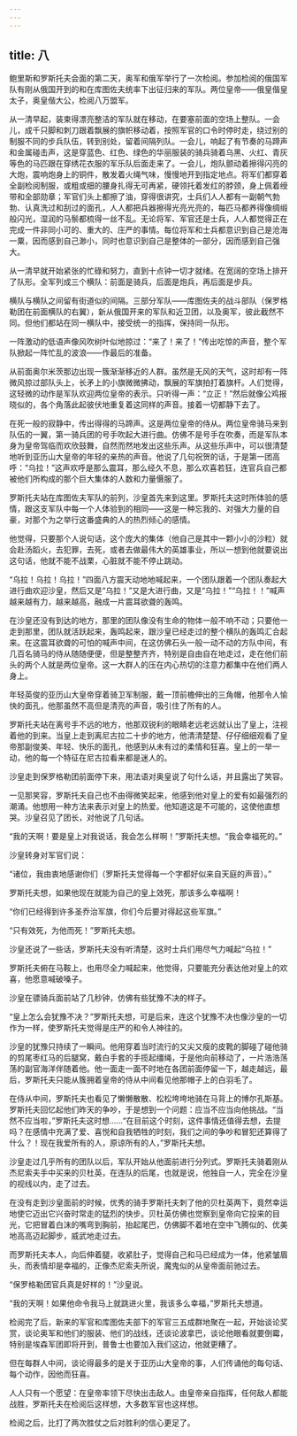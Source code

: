 ```yaml
---
---
---
```

title: 八
---




鲍里斯和罗斯托夫会面的第二天，奥军和俄军举行了一次检阅。参加检阅的俄国军队有刚从俄国开到的和在库图佐夫统率下出征归来的军队。两位皇帝——俄皇偕皇太子，奥皇偕大公，检阅八万盟军。

从一清早起，装束得漂亮整洁的军队就在移动，在要塞前面的空场上整队。一会儿，成千只脚和刺刀跟着飘展的旗帜移动着，按照军官的口令时停时走，绕过别的制服不同的步兵队伍，转到别处，留着间隔列队。一会儿，响起了有节奏的马蹄声和金属碰击声，这是穿蓝色、红色、绿色的华丽服装的骑兵骑着乌黑、火红、青灰等色的马匹跟在穿绣花衣服的军乐队后面走来了。一会儿，炮队颤动着擦得闪亮的大炮，震响炮身上的铜件，散发着火绳气味，慢慢地开到指定地点。将军们都穿着全副检阅制服，或粗或细的腰身扎得无可再紧，硬领托着发红的脖颈，身上佩着绶带和全部勋章；军官们头上都擦了油，穿得很讲究，士兵们人人都有一副朝气勃勃、认真洗过和刮过的面孔，人人都把兵器擦得光亮光亮的，每匹马都养得像绸缎般闪光，湿润的马鬃都梳得一丝不乱。无论将军、军官还是士兵，人人都觉得正在完成一件非同小可的、重大的、庄严的事情。每位将军和士兵都意识到自己是沧海一粟，因而感到自己渺小，同时也意识到自己是整体的一部分，因而感到自己强大。

从一清早就开始紧张的忙碌和努力，直到十点钟一切才就绪。在宽阔的空场上排开了队形。全军列成三个横队：前面是骑兵，后面是炮兵，再后面是步兵。

横队与横队之间留有街道似的间隔。三部分军队——库图佐夫的战斗部队（保罗格勒团在前面横队的右翼），新从俄国开来的军队和近卫团，以及奥军，彼此截然不同。但他们都站在同一横队中，接受统一的指挥，保持同一队形。

一阵激动的低语声像风吹树叶似地掠过：“来了！来了！”传出吃惊的声音，整个军队掀起一阵忙乱的波浪——作最后的准备。

从前面奥尔米茨那边出现一簇渐渐移近的人群。虽然是无风的天气，这时却有一阵微风掠过部队头上，长矛上的小旗微微拂动，飘展的军旗拍打着旗杆。人们觉得，这轻微的动作是军队欢迎两位皇帝的表示。只听得一声：“立正！”然后就像公鸡报晓似的，各个角落此起彼伏地重复着这同样的声音。接着一切都静下去了。

在死一般的寂静中，传出得得的马蹄声。这是两位皇帝的侍从。两位皇帝骑马来到队伍的一翼，第一骑兵团的号手吹起大进行曲。仿佛不是号手在吹奏，而是军队本身为皇帝驾临而欢欣鼓舞，自然而然地发出这些乐声。从这些乐声中，可以很清楚地听到亚历山大皇帝的年轻的亲热的声音。他说了几句祝贺的话，于是第一团高呼：“乌拉！”这声欢呼是那么震耳，那么经久不息，那么欢喜若狂，连官兵自己都被他们所构成的那个巨大集体的人数和力量慑服了。

罗斯托夫站在库图佐夫军队的前列，沙皇首先来到这里。罗斯托夫这时所体验的感情，跟这支军队中每一个人体验到的相同——这是一种忘我的、对强大力量的自豪，对那个为之举行这番盛典的人的热烈倾心的感情。

他觉得，只要那个人说句话，这个庞大的集体（他自己是其中一颗小小的沙粒）就会赴汤蹈火，去犯罪，去死，或者去做最伟大的英雄事业，所以一想到他就要说出这句话，他就不能不战栗，心脏就不能不停止跳动。

“乌拉！乌拉！乌拉！”四面八方震天动地地喊起来，一个团队跟着一个团队奏起大进行曲欢迎沙皇，然后又是“乌拉！”又是大进行曲，又是“乌拉！”“乌拉！！”喊声越来越有力，越来越高，融成一片震耳欲聋的轰鸣。

在沙皇还没有到达的地方，那里的团队像没有生命的物体一般不响不动；只要他一走到那里，团队就活跃起来，轰鸣起来，跟沙皇已经走过的整个横队的轰鸣汇合起来。在这震耳欲聋的可怕的喊声中间，在这仿佛石头一般一动不动的方队中间，有几百名骑马的侍从随随便便，但是整整齐齐，特别是自由自在地走过，走在他们前头的两个人就是两位皇帝。这一大群人的压在内心热切的注意力都集中在他们两人身上。

年轻英俊的亚历山大皇帝穿着骑卫军制服，戴一顶前檐伸出的三角帽，他那令人愉快的面孔，他那虽然不高但是清亮的声音，吸引住了所有的人。

罗斯托夫站在离号手不远的地方，他那双锐利的眼睛老远老远就认出了皇上，注视着他的到来。当皇上走到离尼古拉二十步的地方，他清清楚楚、仔仔细细观看了皇帝那副俊美、年轻、快乐的面孔，他感到从未有过的柔情和狂喜。皇上的一举一动，他的每一个特征在尼古拉看来都是迷人的。

沙皇走到保罗格勒团前面停下来，用法语对奥皇说了句什么话，并且露出了笑容。

一见那笑容，罗斯托夫自己也不由得微笑起来，他感到他对皇上的爱有如最强烈的潮涌。他想用一种方法来表示对皇上的热爱。他知道这是不可能的，这使他直想哭。沙皇召见了团长，对他说了几句话。

“我的天啊！要是皇上对我说话，我会怎么样啊！”罗斯托夫想。“我会幸福死的。”

沙皇转身对军官们说：

“诸位，我由衷地感谢你们（罗斯托夫觉得每一个字都好似来自天庭的声音）。”

罗斯托夫想，如果他现在就能为自己的皇上效死，那该多么幸福啊！

“你们已经得到许多圣乔治军旗，你们今后要对得起这些军旗。”

“只有效死，为他而死！”罗斯托夫想。

沙皇还说了一些话，罗斯托夫没有听清楚，这时士兵们用尽气力喊起“乌拉！”

罗斯托夫俯在马鞍上，也用尽全力喊起来，他觉得，只要能充分表达他对皇上的欢喜，他愿意喊破嗓子。

沙皇在骠骑兵面前站了几秒钟，仿佛有些犹豫不决的样子。

“皇上怎么会犹豫不决？”罗斯托夫想，可是后来，连这个犹豫不决也像沙皇的一切作为一样，使罗斯托夫觉得是庄严的和令人神往的。

沙皇的犹豫只持续了一瞬间。他用穿着当时流行的又尖又瘦的皮靴的脚碰了碰他骑的剪尾枣红马的后腿窝，戴白手套的手揽起缰绳，于是他向前移动了，一片浩浩荡荡的副官海洋伴随着他。他一面走一面不时地在各团前面停留一下，越走越远，最后，罗斯托夫只能从簇拥着皇帝的侍从中间看见他那帽子上的白羽毛了。

在侍从中间，罗斯托夫也看见了懒懒散散、松松垮垮地骑在马背上的博尔孔斯基。罗斯托夫回忆起他们昨天的争吵，于是想到一个问题：应当不应当向他挑战。“当然不应当啦，”罗斯托夫这时想……“在目前这个时刻，这件事情还值得去想，去提吗？在感情中充满了爱、喜悦和自我牺牲的时刻，我们之间的争吵和冒犯还算得了什么？！现在我爱所有的人，原谅所有的人，”罗斯托夫想。

沙皇走过几乎所有的团队以后，军队开始从他面前进行分列式。罗斯托夫骑着刚从杰尼索夫手中买来的贝杜英，在连队的后尾，也就是说，他独自一人，完全在沙皇的视线以内，走了过去。

在没有走到沙皇面前的时候，优秀的骑手罗斯托夫刺了他的贝杜英两下，竟然幸运地使它迈出它兴奋时常走的猛烈的快步。贝杜英仿佛也觉察到皇帝向它投来的目光，它把冒着白沫的嘴弯到胸前，抬起尾巴，仿佛脚不着地在空中飞腾似的、优美地高高迈起脚步，威武地走过去。

而罗斯托夫本人，向后伸着腿，收紧肚子，觉得自己和马已经成为一体，他紧皱眉头，而表情却是幸福的，正像杰尼索夫所说，魔鬼似的从皇帝面前驰过去。

“保罗格勒团官兵真是好样的！”沙皇说。

“我的天啊！如果他命令我马上就跳进火里，我该多么幸福，”罗斯托夫想道。

检阅完了后，新来的军官和库图佐夫部下的军官三五成群地聚在一起，开始谈论奖赏，谈论奥军和他们的服装、他们的战线，还谈论波拿巴，谈论他眼看就要倒霉，特别是埃森军团即将开到，普鲁士也要加入我们这边，他就更糟了。

但在每群人中间，谈论得最多的是关于亚历山大皇帝的事，人们传诵他的每句话、每个动作，因他而狂喜。

人人只有一个愿望：在皇帝率领下尽快出击敌人。由皇帝亲自指挥，任何敌人都能战胜，罗斯托夫在检阅后这样想，大多数军官也这样想。

检阅之后，比打了两次胜仗之后对胜利的信心更足了。